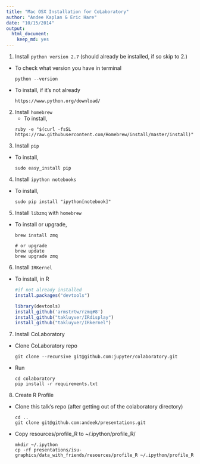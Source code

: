 ```yaml
---
title: "Mac OSX Installation for CoLaboratory"
author: "Andee Kaplan & Eric Hare"
date: "10/15/2014"
output:
  html_document:
    keep_md: yes
---
```


1. Install `python version 2.7` (should already be installed, if so skip to 2.)
  - To check what version you have in terminal 
  
    ```
    python --version
    ```
  - To install, if it's not already
  
    ```
    https://www.python.org/download/
    ```
2. Install `homebrew`
   - To install,
 
    ```
    ruby -e "$(curl -fsSL https://raw.githubusercontent.com/Homebrew/install/master/install)"
    ``` 
3. Install `pip`
  - To install,
 
    ```
    sudo easy_install pip
    ```
4. Install `ipython notebooks`
  - To install,
  
    ```
    sudo pip install "ipython[notebook]"
    ```
5. Install `libzmq` with `homebrew`
  - To install or upgrade,
  
    ```
    brew install zmq
    
    # or upgrade
    brew update
    brew upgrade zmq
    ```
    
6. Install `IRKernel`
  - To install, in R
  
    ```r
    #if not already installed
    install.packages("devtools")
    
    library(devtools)
    install_github('armstrtw/rzmq#8')
    install_github("takluyver/IRdisplay")
    install_github("takluyver/IRkernel")
    ```
7. Install CoLaboratory    
  - Clone CoLaboratory repo
 
    ```
    git clone --recursive git@github.com:jupyter/colaboratory.git
    ```
  - Run
    
    ```
    cd colaboratory
    pip install -r requirements.txt
    ```
8. Create R Profile
  - Clone this talk's repo (after getting out of the colaboratory directory)
    
    ```
    cd ..
    git clone git@github.com:andeek/presentations.git
    ```
  - Copy resources/profile_R to ~/.ipython/profile_R/
    
    ```
    mkdir ~/.ipython
    cp -rf presentations/isu-graphics/data_with_friends/resources/profile_R ~/.ipython/profile_R
    ```
